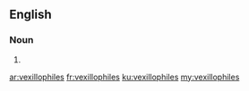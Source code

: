 ==English==

===Noun===
{{head|en}}

# {{plural of|vexillophile}}

[[ar:vexillophiles]]
[[fr:vexillophiles]]
[[ku:vexillophiles]]
[[my:vexillophiles]]